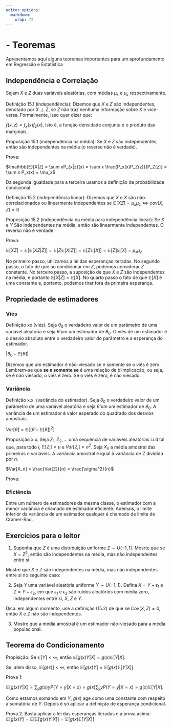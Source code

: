 ```yaml
---
editor_options: 
  markdown: 
    wrap: 72
---
```


# - Teoremas

Apresentamos aqui alguns teoremas importantes para um aprofundamento em Regressão e Estatística

## Independência e Correlação

Sejam $X$ e $Z$ duas variáveis aleatórias, com médias $\mu_x$ e $\mu_z$ respectivamente.

Definição 15.1 (independência): Dizemos que $X$ e $Z$ são independentes, denotado por $X \perp Z$, se $Z$ não traz nenhuma informação sobre $X$ e vice-versa. Formalmente, isso quer dizer que:

$f(x,z) = f_x(x)f_z(x)$, isto é, a função densidade conjunta é o produto das marginais.

Proposição 15.1 (independência na média): Se $X$ e $Z$ são independentes, então são independentes na média (o reverso não é verdade). 

Prova:

$\mathbb{E}[X|Z] = \sum xP_{x|z}(x) = \sum x \frac{P_x(x)P_Z(z)}{P_Z(z)} = \sum x P_x(x) = \mu_x$

Da segunda igualdade para a terceira usamos a definição de probabilidade condicional.



Definição 15.2 (independência linear): Dizemos que $X$ e $X$ são não-correlacionados ou linearmente independentes se $\mathbb{E}[XZ] = \mu_x\mu_z \iff cov(X,Z) = 0$

Proposição 15.2 (independência na média para independência linear): Se $X$ e $Y$ São independentes na média, então são linearmente independentes. O reverso não é verdade.

Prova:

$\mathbb{E}[XZ] = \mathbb{E}[\mathbb{E}[XZ|Z]] = \mathbb{E}[Z\mathbb{E}[X|Z]] = \mathbb{E}[Z\mathbb{E}[X]] = \mathbb{E}[Z]\mathbb{E}[X] = \mu_x\mu_z$

No primeiro passo, utilizamos a lei das esperanças iteradas. No segundo passo, o fato de que ao condicionar em $Z$, podemos considerar $Z$ constante. No terceiro passo, a suposição de que $X$ e $Z$ são independentes na média, e portanto $\mathbb{E}[X|Z] = \mathbb{E}[X]$. No quarto passo o fato de que $\mathbb{E}[X]$ é uma constante e, portanto, podemos tirar fora da primeira esperança.

## Propriedade de estimadores

### Viés

Definição xx (viés). Seja $\theta_0$ o verdadeiro valor de um parâmetro de uma variável aleatória e seja $\hat{\theta}$ um um estimador de $\theta_0$. O viés de um estimador é o desvio absoluto entre o verdadeiro valor do parâmetro e a esperança do estimador. 

$|\theta_0 - \mathbb{E}[\hat{\theta}]|$. 

Dizemos que um estimador é não-viesado se e somente se o viés é zero. Lembrem-se que **se e somente se** é uma relação de biimplicação, ou seja, se é não viesado, o viés é zero. Se o viés é zero, é não viesado.

### Variância

Definição x.x. (variância do estimador). Seja $\theta_0$ o verdadeiro valor de um parâmetro de uma variável aleatória e seja $\hat{\theta}$ um um estimador de $\theta_0$. A variância de um estimador é valor esperado do quadrado dos desvios amostrais.

$Var[\hat{\theta}] = \mathbb{E}[\left(\hat{\theta} - \mathbb{E}[\hat{\theta}]  \right)^2]$

Proposição x.x. Seja $Z_1, Z_2, ...$ uma sequência de variáveis aleatórias i.i.d tal que, para todo $i$, $\mathbb{E}[Z_i] = \mu$ e $Var[Z_i] = \sigma^2$. Seja $X_n$ a média amostral das primeiras $n$ variáveis. A variância amostral é igual à variância de $Z$ dividida por $n$.

$Var[X_n] = \frac{Var[Z]}{n} = \frac{\sigma^2}{n}$

Prova:

### Eficiência

Entre um número de estimadores da mesma classe, o estimador com a menor variância é chamado de estimador eficiente. Ademais, o limite inferior da variância de um estimador qualquer é chamado de limite de Cramer-Rao.

## Exercícios para o leitor 

1. Suponha que $Z$ é uma distribuição uniforme $Z \sim U(-1,1)$. 
Mosrte que se $X = Z^2$, então são independentes na média, mas não independentes entre si.


Mostre que $X$ e $Z$ são independentes na média, mas não independentes entre si no seguinte caso:

2. Seja $Y$ uma variável aleatória uniforme $Y \sim U(-1,1)$. Defina $X = Y+ \epsilon_1$ e $Z = Y+ \epsilon_2$, em que $\epsilon_1$ e $\epsilon_2$ são ruídos aleatórios com média zero, independentes entre si, $X$, $Z$ e $Y$.

Dica: em algum momento, use a definição (15.2) de que se $Cov(X,Z) \neq 0$, então $X$ e $Z$ não são independentes.

3. Mostre que a média amostral é um estimador não-viesado para a média populacional.

## Teorema do Condicionamento

Propisição: Se $\mathbb{E}[Y] < \infty$, então
$\mathbb{E}[g(x)Y|X] = g(x) \mathbb{E}[Y|X]$.

Se, além disso, $\mathbb{E}[g(x)] < \infty$, então
$\mathbb{E}[g(x)Y] = \mathbb{E}[g(x) \mathbb{E}[Y|X]]$

Prova 1:

$\mathbb{E}[g(x)Y|X] = \sum_{y} g(x) y P(Y=y|X=x) = g(x) \sum_{y} y P(Y=y|X=x) = g(x)\mathbb{E}[Y|X]$.

Como estamos somando em $Y$, $g(x)$ age como uma constante com respeito à somatória de $Y$. Depois é só aplicar a definição de esperança condicional.

Prova 2.
Basta aplicar a lei das esperanças iteradas e a prova acima:
$\mathbb{E}[g(x)Y] = \mathbb{E}[\mathbb{E}[g(x)Y|X]] = \mathbb{E}[g(x)\mathbb{E}[Y|X]]$